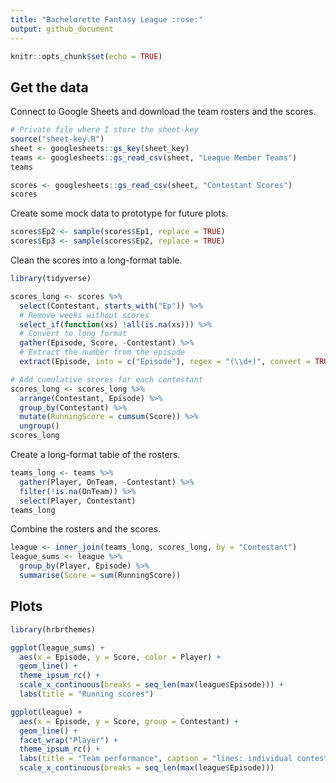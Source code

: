 ```yaml
---
title: "Bachelorette Fantasy League :rose:"
output: github_document
---
```


```r
knitr::opts_chunk$set(echo = TRUE)
```

## Get the data

Connect to Google Sheets and download the team rosters and the scores.

```r
# Private file where I store the sheet-key 
source("sheet-key.R")
sheet <- googlesheets::gs_key(sheet_key)
teams <- googlesheets::gs_read_csv(sheet, "League Member Teams")
teams

scores <- googlesheets::gs_read_csv(sheet, "Contestant Scores")
scores
```

Create some mock data to prototype for future plots.

```r
scores$Ep2 <- sample(scores$Ep1, replace = TRUE)
scores$Ep3 <- sample(scores$Ep2, replace = TRUE)
```


Clean the scores into a long-format table.

```r
library(tidyverse)

scores_long <- scores %>% 
  select(Contestant, starts_with("Ep")) %>% 
  # Remove weeks without scores
  select_if(function(xs) !all(is.na(xs))) %>% 
  # Convert to long format
  gather(Episode, Score, -Contestant) %>% 
  # Extract the number from the episode
  extract(Episode, into = c("Episode"), regex = "(\\d+)", convert = TRUE)

# Add cumulative scores for each contestant
scores_long <- scores_long %>% 
  arrange(Contestant, Episode) %>% 
  group_by(Contestant) %>% 
  mutate(RunningScore = cumsum(Score)) %>% 
  ungroup()
scores_long
```

Create a long-format table of the rosters.

```r
teams_long <- teams %>% 
  gather(Player, OnTeam, -Contestant) %>% 
  filter(!is.na(OnTeam)) %>% 
  select(Player, Contestant)
teams_long
```

Combine the rosters and the scores.

```r
league <- inner_join(teams_long, scores_long, by = "Contestant")
league_sums <- league %>% 
  group_by(Player, Episode) %>% 
  summarise(Score = sum(RunningScore))
```

## Plots

```r
library(hrbrthemes)

ggplot(league_sums) + 
  aes(x = Episode, y = Score, color = Player) + 
  geom_line() + 
  theme_ipsum_rc() + 
  scale_x_continuous(breaks = seq_len(max(league$Episode))) +
  labs(title = "Running scores")

ggplot(league) + 
  aes(x = Episode, y = Score, group = Contestant) + 
  geom_line() + 
  facet_wrap("Player") +
  theme_ipsum_rc() + 
  labs(title = "Team performance", caption = "lines: individual contestants") +
  scale_x_continuous(breaks = seq_len(max(league$Episode)))
```


